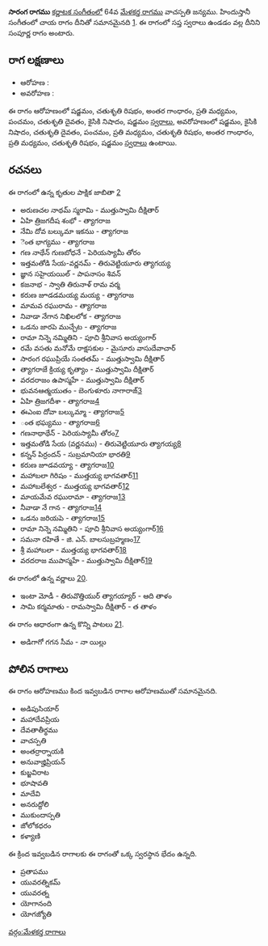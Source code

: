 {{Infobox ragam
	| name          	= సారంగ
	| synonym	    	= 
	| mela          	= 
	| chakra        	= 
	| janaka        	= 
	| type          	= సంపూర్ణ
	| arohanam      	= {{svaraC|S|R2|G3|M2|P|D2|N2|S'}} 
	| avarohanam    	= {{svaraC|S'|N2|D2|P|M2|R2|G3|M2|R2|S}}
	| jeeva         	=
	| chhaya        	=
	| nyasa         	=
	| vishesha      	= 
	| equivalent  		= చాయ
}}
{{కర్ణాటక సంగీత రాగాలు}}
'''సారంగ రాగము''' [[కర్ణాటక సంగీతం]]లో 64వ [[మేళకర్త రాగము]] వాచస్పతి జన్యము.  హిందుస్తానీ సంగీతంలో చాయ రాగం దీనితో సమానమైనది [https://karnatik.com/hcragatable.shtml]. ఈ రాగంలో సప్త స్వరాలు ఉండడం వల్ల దీనిని సంపూర్ణ రాగం అంటారు.


==రాగ లక్షణాలు==


* ఆరోహణ : {{svaraC|S|R2|G3|M2|P|D2|N2|S'}} 
* అవరోహణ : {{svaraC|S'|N2|D2|P|M2|R2|G3|M2|R2|S}}

ఈ రాగం ఆరోహణంలో షడ్జమం, చతుశృతి రిషభం, అంతర గాంధారం, ప్రతి మధ్యమం, పంచమం, చతుశృతి దైవతం, కైసికి నిషాదం, షడ్జమం [[స్వరాలు]], అవరోహణంలో షడ్జమం, కైసికి నిషాదం, చతుశృతి దైవతం, పంచమం, ప్రతి మధ్యమం, చతుశృతి రిషభం, అంతర గాంధారం, ప్రతి మధ్యమం, చతుశృతి రిషభం, షడ్జమం [[స్వరాలు]] ఉంటాయి.

==రచనలు==
ఈ రాగంలో ఉన్న కృతుల పాక్షిక జాబితా [https://github.com/ssrihari/ragavardhini/blob/master/ragas/kritis.psv]
* అరుణచల నాథమ్ స్మరామి - ముత్తుస్వామి దీక్షితార్
* ఏహి త్రిజగదీష శంభో - త్యాగరాజ
* నేమి దోవ బల్కుమా ఇకనుు - త్యాగరాజ
* ెంత భాగ్యము - త్యాగరాజ
* గణ నాథేన్ గుణబోధనే - పెరియస్యామీ తోరం
* ఇత్తమతోడి సేయ-వర్ణనమ్ - తిరువెట్టియూరు త్యాగయ్య
* జ్ఞాన సహైయయిల్ - పాపనాసం శివన్
* కజనాభ - స్వాతి తిరునాళ్ రామ వర్మ
* కరుణ జూడడమయ్య మయ్య - త్యాగరాజ
* మామవ రఘురామ - త్యాగరాజ
* నివాడా నేగాన నిఖిలలోక - త్యాగరాజ
* ఒడను జారపె ముచ్చేట - త్యాగరాజ
* రామా నిన్నె నమ్మితిని - పూచి శ్రీనివాస అయ్యంగార్
* రమే వసతు మనోమే రాక్షసకుల - మైసూరు వాసుదేవాచార్
* సారంగ రఘుప్రియే సంతతమ్ - ముత్తుస్వామి దీక్షితార్
* త్యాగరాజే క్రియ్య కృత్యాం - ముత్తుస్వామి దీక్షితార్
* వరదరాజం ఉపాస్మహే - ముత్తుస్వామి దీక్షితార్
* భువనఆత్మయుతం - బెంగుళూరు నాగారాజ్[http://www.karnatik.com/c1411.shtml]
* ఏహి త్రిజగదీశా - త్యాగరాజ[http://www.karnatik.com/c2272.shtml]
* ఈఎంఐ దోవా బల్కుమ్మా - త్యాగరాజ[http://www.karnatik.com/c2282.shtml]
* ంత భఘ్యము - త్యాగరాజ[http://www.karnatik.com/c2302.shtml]
* గణనాథాథేన్ - పెరియస్యామీ తోరం[http://www.karnatik.com/c1306.shtml]
* ఇత్తమతోడి సేయ (వర్ణనము) - తిరువెట్టియూరు త్యాగయ్య[http://www.karnatik.com/c3002.shtml]
* కన్నన్ పిర్రందన్ - సుబ్రమానియా భారతి[http://www.karnatik.com/c2618.shtml]
* కరుణ జూడవయ్యా - త్యాగరాజ[http://www.karnatik.com/c2398.shtml]
* మహాబలా గిరిషం - ముత్తయ్య భాగవతార్[http://www.karnatik.com/c1953.shtml]
* మహాబలేశ్వర - ముత్తయ్య భాగవతార్[http://www.karnatik.com/c2011.shtml]
* మాయమేవ రఘురామా - త్యాగరాజ[http://www.karnatik.com/c2539.shtml]
* నీవాడా నే గాన - త్యాగరాజ[http://www.karnatik.com/c2671.shtml]
* ఒడను జరియపె - త్యాగరాజ[http://www.karnatik.com/c2686.shtml]
* రామా నిన్నె నమ్మితిని - పూచి శ్రీనివాస అయ్యంగార్[http://www.karnatik.com/c3251.shtml]
* సమనా రహితే - జి. ఎన్. బాలసుబ్రహ్మణం[http://www.karnatik.com/c1254.shtml]
* శ్రీ మహాబలా - ముత్తయ్య భాగవతార్[http://www.karnatik.com/c2141.shtml]
* వరదరాజ ముపాస్మహే - ముత్తుస్వామి దీక్షితార్[http://www.karnatik.com/c2515.shtml]

ఈ రాగంలో ఉన్న వర్ణాలు [http://www.carnatica.in/kriti/varnamlist.htm].
* ఇంటా మోడీ - తిరువొత్తియుర్ త్యాగయ్యార్ - ఆది తాళం
* సామి కర్మమాతు - రామస్వామి దీక్షితార్ - త తాళం

ఈ రాగం ఆధారంగా ఉన్న కొన్ని పాటలు [http://rksanka.tripod.com/music/rslist.html].
* అడిగాగో గగన సీమ - నా యిల్లు




==పోలిన రాగాలు==
ఈ రాగం ఆరోహణము కింద ఇవ్వబడిన రాగాల ఆరోహణముతో సమానమైనది.
* అడిపుసియార్
* మహాదేవప్రియ
* దేవతాతీర్థము
* వాచస్పతి
* అంతర్రార్నాయకి
* అనువాజ్హిప్రియన్
* కుబ్జవిరాట
* భూషావతి
* మాదేవి
* అనరుద్దోలి
* ముకుందాస్పతి
* జోలోకధరం
* కళ్యాణి

ఈ క్రింద ఇవ్వబడిన రాగాలకు ఈ రాగంతో ఒక్క స్వరస్థాన భేదం ఉన్నది.
* ప్రతాపము
* యువరత్నికమ్
* యువరత్న
* యోగానంది
* యోగజ్యోతి



[[వర్గం:మేళకర్త రాగాలు]]